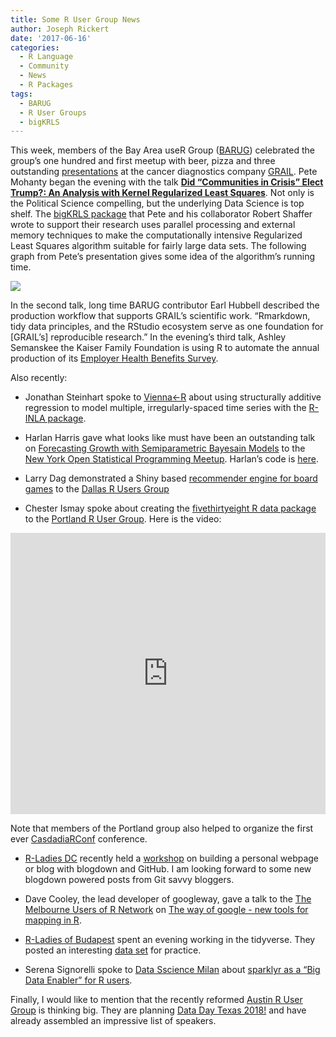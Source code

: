 ```yaml
---
title: Some R User Group News
author: Joseph Rickert
date: '2017-06-16'
categories: 
  - R Language
  - Community
  - News
  - R Packages
tags: 
  - BARUG
  - R User Groups
  - bigKRLS
---
```


This week, members of the Bay Area useR Group  ([BARUG](https://www.meetup.com/R-Users/)) celebrated the group's one hundred and first meetup with beer, pizza and three outstanding [presentations](https://www.meetup.com/R-Users/events/239944472/) at the cancer diagnostics company [GRAIL](https://grail.com/). Pete Mohanty began the evening with the talk [**Did "Communities in Crisis" Elect Trump?: An Analysis with Kernel Regularized Least Squares**](https://docs.google.com/viewer?a=v&pid=sites&srcid=ZGVmYXVsdGRvbWFpbnxwZXRlbW9oYW50eXxneDozZmUyYjk3ZjAzYzNhYzgx). Not only is the Political Science compelling, but the underlying Data Science is top shelf. The [bigKRLS package](https://cran.r-project.org/web/packages/bigKRLS/index.html) that Pete and his collaborator Robert Shaffer wrote to support their research uses parallel processing and external memory techniques to make the computationally intensive Regularized Least Squares algorithm suitable for fairly large data sets. The following graph from Pete's presentation gives some idea of the algorithm's running time.

![](/post/2017-06-15-Some-R-User-Group-News_files/bigKRLS.png)


In the second talk, long time BARUG contributor Earl Hubbell described the production workflow that supports GRAIL's scientific work. "Rmarkdown, tidy data principles, and the RStudio ecosystem serve as one foundation for [GRAIL's] reproducible research." In the evening's third talk, Ashley Semanskee the Kaiser Family Foundation is using R to automate the annual production of its [Employer Health Benefits Survey](http://www.kff.org/health-costs/report/2016-employer-health-benefits-survey/).

Also recently:   

* Jonathan Steinhart spoke to [Vienna<-R](https://www.meetup.com/ViennaR/events/226325456/) about using structurally additive regression to model multiple, irregularly-spaced time series with the [R-INLA package](http://www.r-inla.org/).

* Harlan Harris gave what looks like must have been an outstanding talk on [Forecasting Growth with Semiparametric Bayesain Models](http://rpubs.com/HarlanH/gamlss_accum) to the [New York Open Statistical Programming Meetup](https://www.meetup.com/nyhackr/). Harlan's code is [here](https://www.meetup.com/nyhackr/). 

* Larry Dag demonstrated a Shiny based [recommender engine for board games](https://larrydag.shinyapps.io/boardgame_reco/) to the [Dallas R Users Group](https://www.meetup.com/Dallas-R-Users-Group/events/239684864/)

* Chester Ismay spoke about creating the [fivethirtyeight R data package](https://cran.r-project.org/web/packages/fivethirtyeight/index.html) to the [Portland R User Group](https://www.meetup.com/portland-r-user-group/events/239484692/). Here is the video:

<iframe src="https://www.youtube.com/embed/UUc5u0NOvhg" frameborder="0" allowfullscreen height = "450" width = "100%" ></iframe>

Note that members of the Portland group also helped to organize the first ever [CasdadiaRConf](https://cascadiarconf.com/about/) conference.  
   
* [R-Ladies DC](https://www.meetup.com/rladies-dc/) recently held a [workshop](https://github.com/rladies/meetup-presentations_dc/blob/master/BlogdownNetlifyWorkshop-2017/RLadiesDC-PersonalWebsiteWkshp.pdf) on building a personal webpage or blog with blogdown and GitHub. I am looking forward to some new blogdown powered posts from Git savvy bloggers.

* Dave Cooley, the lead developer of googleway, gave a talk to the [The Melbourne Users of R Network](https://www.meetup.com/MelbURN-Melbourne-Users-of-R-Network/events/239535525/) on [The way of google - new tools for mapping in R](http://demos.symbolix.com.au/GooglewayRMeetupPresentation.html#/).

* [R-Ladies of Budapest](https://www.meetup.com/R-Ladies-Budapest/events/239534246/) spent an evening working in the tidyverse. They posted an interesting [data set](https://raw.githubusercontent.com/rladies/meetup-presentations_budapest/master/Meetup_2017_04_19/pisa_hun_small.csv) for practice.

* Serena Signorelli spoke to [Data Sscience Milan](https://www.meetup.com/Data-Science-Milan/events/239207752/) about [sparklyr as a "Big Data Enabler" for R users](https://www.slideshare.net/ICTeam/sparklyr-big-data-enabler-for-r-users).

Finally, I would like to mention that the recently reformed [Austin R User Group](https://www.meetup.com/Austin-R-User-Group/) is thinking big. They are planning [Data Day Texas 2018!](http://datadaytexas.com/2018/r-user-day-at-data-day-texas) and have already assembled an impressive list of speakers.
